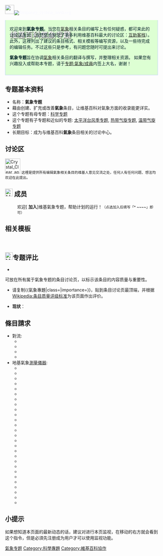 <div style="font-family:微軟正黑體, 微软雅黑; -moz-border-radius: 6px; -webkit-border-radius: 6px; border-radius: 6px; color:#f8f8ff; height:50px; {{gradient|#1C5FA7|#DDFFD3|vertical}}">[[File:People_icon.svg|30px]][[File:Temporary_cyclone_north.svg|left]]
<div style="margin-top:10px; margin-left:10px;font-size:25px;color:white;font-weight: bold; text-shadow: #000 1px 1px 3px;padding:6px;">维基百科氣象专题</div></div>
<div style="display: block;border: 1px solid #BED0FF;vertical-align: top;background: #DDFFD3;color: #002124;margin-bottom: 10px;padding: 1em;margin-top: 0em;{{border-radius|0px 0px 6px 6px}};padding-top: .3em;border-top:none;">
{{维基专题状态|inactive|PJ:WEA|PJ:MET|portal=氣象|topic=[[氣象|氣象]]}}
欢迎来到'''氣象专题'''。当您在[[天气|氣象]]相关条目的编写上有任何疑惑，都可来此的讨论区发问（当然您也别忘了多多利用维基百科最大的讨论区：[[维基百科:互助客栈|互助客栈]]）。此外，这裡列出了建议的条目格式、相关模板等编写资源，以及一些待完成的编辑任务。不过这些只是参考，有问题您随时可提出来讨论。

'''氣象专题'''旨在协调[[天气|氣象]]相关条目的翻译与撰写，并整理相关资源。
如果您有兴趣投入或帮助本专题，请于[[专题:氣象/成員|专题:氣象/成員]]内签上大名，谢谢！

</div>
{{clear}}
{{Infobox WikiProject
 |name         = 气象
 |bodystyle    = 
 |image        = Lightning NOAA.jpg
  |imagesize   = 
  |caption     = 
 |shortcuts    = WEA
  |shortcuts2  = MET
 |category     = 
  |category2   = 
 |portal       = 气象
 |portalimg    = Thunder lightning Garajau Madeira 289985700.jpg
 |commons      = Meteorology
 |parent       = 科学
  |parent2     =
  |parent3     =
 |notice       = WikiProject Meteorology
  |notice-extended =
 |userbox      = User Meteorology
  |userbox2    = 
  |userbox3    = 
  |userboxnote = 
 |helps-organise-children = 
 |has-goals    = 
 |assessment   =
 |footnotes    = 
 |csb          =
 |type         =
}}


== 专题基本资料 ==
*名称：'''氣象专题'''
*藉由创建、扩充或改善'''氣象'''条目，让维基百科对氣象方面的收录能更详实。
*这个专题有母专题：[[WikiProject:科學|科学专题]]
*这个专题有子专题和近似的专题: [[WikiProject:太平洋颱風季|太平洋台风季专题]], [[专题:热带气旋|热带气旋专题]], [[WikiProject:溫帶氣旋|温带气旋专题]]
*长期目标：成为与维基百科'''氣象'''条目相关的讨论中心。

==讨论区==
[[File:Crystal_Clear_app_kteatime.png|50px]]
<small>这裡是提供所有编辑氣象相关条目的维基人意见交流之处，任何人有任何问题、想法均欢迎在此提出。</small>


== [[File:Nuvola_apps_kuser.svg|25px]] 成员 ==

: 欢迎[{{fullurl:Wikipedia:氣象專題/成員|action=edit}} '''加入''']维基氣象专题，帮助计划的运行！<small>（点选加入后填写「<nowiki>* ~~~~</nowiki>」即可）</small>
{{HideH
|Head         = 维基气象专题成员列表
|FrameStyle   = border: 1px solid #D4D4D4; padding: 6px;
|HeadStyle    = background: #E6C3C3;
|ContentStyle =
}}
{{專題:氣象/成員}}
{{HideF}}

==相关模板==
{{天气}}
<br />

== [[File:Yellow_star,_blue_check,_green_plus.svg|25px]]专题评比 ==
*{{T1|氣象專題}}
可放在所有属于氣象专题的条目讨论页，以标示该条目的内容质量与重要性。
{{氣象專題|class=|category=no}}
*请复制<nowiki>{{氣象專題|class=|importance=}}</nowiki>，贴到条目讨论页最顶端，并根据[[Wikipedia:条目质量评级标准|Wikipedia:条目质量评级标准]]为该页面作出评价。

*'''现状'''：
{{Articles by Quality
 |topic=氣象
 |project=氣象
 |format=TOC
}}
{{Articles by Importance
 |topic=氣象
 |project=氣象
}}

<div class="tright">{{Articles by Quality and Importance
 |topic = 氣象}}</div>

== 條目請求 == 
{{colbegin}}
* 對流:
** {{le|對流不穩定|Convective instability}}
** {{le|對流溫度|Convective temperature}}
** {{le|自由对流层|Free convective layer}}
** {{le|抬升指數|Lifted index}}
* 地基氣象[[測量儀器|測量儀器]]:
** {{link-en|測雪板|Snowboard (meteorology)}}
** {{link-en|測雲器|Nephoscope}}
** {{link-en|電場強度計|Field mill}}
** {{link-en|滴露儀|Dewcell}}
** {{link-en|積冰指示器|Ice accretion indicator}}
** {{link-en|剖風儀|Wind profiler}}
** {{link-en|汽化計|Atmometer}}
** {{link-en|全天影像儀|Whole sky camera}}
** {{link-en|氣象浮標|Weather buoy}}
** {{link-en|日光計|Solarimeter}}
** {{link-en|熱流感測器|Heat flux sensor}}
** {{link-en|聲波雷達|SODAR}}
** {{link-en|閃電探測器|Lightning detection}}
** {{link-en|即時氣象感測器|Present weather sensor}}
** {{link-en|深色適配護目鏡|Dark adaptor goggles}}
** {{link-en|透光儀|Transmissometer}}
** {{link-en|濕溫度計|Thermo-hygrograph}}
** {{link-en|雪量計|Snow gauge}}
** {{link-en|繫繩探空儀|Tethersonde}}
** {{link-en|雪枕|Snow pillow}}
** {{link-en|驗潮儀|Tide gauge}}
** {{link-en|雨滴譜計|Disdrometer}}
** {{link-en|雲高指示儀|Ceiling projector}}
** {{link-en|雲冪計|Ceilometer}}
** {{link-en|雲冪氣球|Ceiling balloon}}
** {{link-en|濁度計量器|Nephelometer}}
** {{link-en|自計高度計|Barograph}}

{{colend}}

==小提示==
如果想知道本页面的最新动态的话，建议对进行本页监视，在移动的右方就会看到这个指令，但是必須先注册成为用户才可以使用监视功能。

{{WikiProject Footer}}

[[Category:氣象专题|]]
[[Category:科學專題|Category:科學專題]]
[[Category:維基百科協作|Category:維基百科協作]]